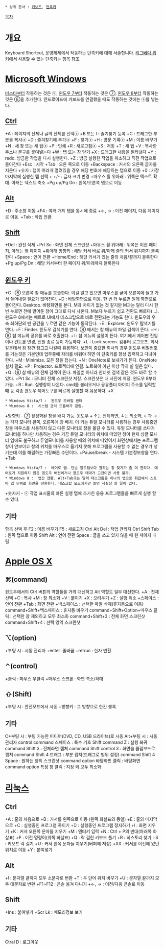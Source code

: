  * 상위 문서 : [[키보드]], [[단축키]]

[[목차]]
= 개요 =
Keyboard Shortcut, 운영체제에서 작동하는 단축키에 대해 서술합니다. [[리그베다 위키]]에서 사용할 수 있는 단축키는 항목 참조. 
= [[Microsoft Windows]] =
[[Windows Vista|비스타]]부터 작동하는 것은 ⓥ, [[Windows 7|윈도우 7]]부터 작동하는 것은 ⑦, [[Windows 8|윈도우 8]]부터 작동하는 것은 ⑧을 추가한다. 안드로이드에 키보드를 연결했을 때도 작동하는 것에는 ⓐ를 넣는다.
== [[컨트롤|Ctrl]] ==
+A : 페이지의 전체나 글의 전체를 선택ⓐ
+B 또는 I : 즐겨찾기 등록
+C : 드래그한 부분을 복사ⓐ
+D : 즐겨찾기에 추가ⓐ
+F : 찾기ⓐ
+H : 방문 기록ⓐ
+M : 이름 바꾸기
+N : 새 창 또는 새 탭ⓐ
+P : 인쇄
+R : 새로고침ⓐ
+S : 저장
+T : 새 탭
+V : 복사한 주소나 문구를 붙여넣는다
+W : 탭 또는 창 닫기
+X : 드래그한 내용을 잘라낸다
+Y : redo. 방금한 작업을 다시 실행한다.
+Z : 방금 실행한 작업을 취소하고 직전 작업으로 돌아간다
+Esc : 시작
+Tab : 오른 쪽으로 이동
+Backspace : 커서의 오른쪽 글자를 지운다
+숫자 : 탭이 여러개 열려있을 경우 해당 번호에 해당하는 탭으로 이동
+0 : 가장 마지막에 실행한 탭 선택
+ +/- : 글자 크기 변경
+마우스 휠 위아래 : 위쪽은 텍스트 확대. 아래는 텍스트 축소
+Pg up/Pg Dn : 왼쪽/오른쪽 탭으로 이동
== [[알트 키|Alt]] ==
+D : 주소창 이동
+F4 : 여러 개의 탭을 동시에 종료
+←, → : 이전 페이지, 다음 페이지로 이동.
+Tab : 작업 전환.
== [[시프트|Shift]] ==
+Del : 완전 삭제
+Prt Sc : 화면 전체 스크린샷
+마우스 휠 위아래 : 위쪽은 이전 페이지, 아래는 앞 페이지
+위아래 방향키 : 해당 커서 바로 위/아래 줄의 커서 위치까지 블록한다
+Space : 언어 전환
+Home/End : 해당 커서가 있는 줄의 처음/끝까지 블록한다
+Pg up/Pg Dn : 해당 커서부터 한 페이지 위/아래까지 블록한다
== [[윈도우 키]] ==
+C : ⑧ 오른쪽 참 메뉴를 호출한다. 이걸 알고 있으면 마우스를 굳이 오른쪽에 들고 가서 쓸어내릴 필요가 없어진다.
+D : 바탕화면으로 이동. 한 번 더 누르면 원래 화면으로 돌아간다. Desktop. 바탕화면을 본다. M과 차이가 없는 것 같지만 M과는 달리 다시 한 번 누르면 전에 열어둔 창이 그대로 다시 나온다. M보다 누르기 쉽고 전환도 빠르다(...). 윈도우 8에서는 메트로 UI에서 데스크탑으로 바로 전환되는 기능도 한다. 윈도우의 우측 최하단의 빈 공간을 누르면 같은 기능이 동작된다.
+E : Explorer. 윈도우 탐색기를 연다.
+F : Finder. 윈도우 검색기를 연다. ⑧ 에서는 참 메뉴의 파일 검색이 뜬다.
+H : ⑧ 참 메뉴의 공유를 바로 호출한다.
+I : 참 메뉴의 설정이 뜬다. 여기에서 제어판 진입이나 컨트롤 변경, 전원 종료 등이 가능하다.
+L : Lock screen. 컴퓨터 로그오프. 회사같은데서 컴 잠깐 잠그고 나갈때 유용하다. 보안이 중요한 회사의 경우 윈도우 비밀번호를 거는것은 기본인데 업무중에 자리를 비워야 하면 이 단축키를 항상 입력하고 다녀야 한다.
+M : Minimize. 모든 창을 접는다.
+N : OneNote로 보내기가 뜬다. OneNote 설치 필요.
+P : Projector. 프로젝터에 연결. 노트북이 아닌 이상 딱히 쓸 일은 없다.
+Q : ⑧ 참 메뉴의 전체 검색이 뜬다. 파일뿐 아니라 인터넷 검색 같은 것도 바로 할 수 있다.
+Prt Sc : 모니터 전체 스크린샷 저장. 스크린샷은 내 사진에 저장. 윈도우 8부터 가능.
+R : Run. 실행창이 나온다. cmd를 불러오거나 공유폴더 아이피 주소를 입력할 때 등 각종 윈도우 제어도구를 빠르게 실행할 때 유용하다.
+X
 * Windows Vista/7 :  윈도우 모바일 센터
 * Windows 8 :  시스템 관리 드롭바가 열림.
+방향키 - ⑦ 활성화된 창을 배치 가능. 윈도우 + ↑는 전체화면, ↓는 최소화, ←과 →는 각각 모니터 왼쪽, 오른쪽에 창 배치. 이 키는 듀얼 모니터를 사용하는 경우 사용중인 창을 마우스를 사용하지 않고 다른 모니터로 창을 옮길 수 있다. 듀얼 모니터를 쓰다가 모니터를 하나만 사용하는 경우 가끔 듀얼 모니터의 위치에 떠있던 창이 현재 싱글 모니터 임에도 불구하고 듀얼모니터를 사용할 때의 위치에 떠있어서 화면상에서는 프로그램 창이 안보이고 창의 위치를 마우스로 옮기지 못해 프로그램을 사용할 수 없는 경우가 생기는데 이를 해결하는 가장빠른 수단이다.
+Pause/break - 시스템 기본정보창을 연다.
+Tab
 * Windows Vista/7 :  에어로 탭. 단순 알트탭보다 원하는 창 찾기가 좀 더 편하다. 에어로가 지원하지 않은 윈도우 버전이거나 윈도우 테마가 고전이면 사용 불가.
 * Windows 8 :  앱간 전환. Alt+Tab과는 달리 데스크톱을 하나의 앱으로 취급해서 스토어 앱 단위로 화면을 전환한다. 데스크탑 모드에서만 놀면 사실상 쓸 일이 없다.
+숫자키 - ⓥ 작업 표시줄의 빠른 실행 탭에 추가한 응용 프로그램들을 빠르게 실행 할 수 있다.
== 기타 ==
항목 선택 후 F2 : 이름 바꾸기
F5 : 새로고침
Ctrl Alt Del : 작업 관리자
Ctrl Shift Tab : 왼쪽 탭으로 이동
Shift Alt : 언어 전환
Space : 글을 쓰고 있지 않을 때 한 페이지 내림
= [[OS X|Apple OS X]] =
== ⌘(command) ==
윈도우에서의 Ctrl 버튼의 역할들을 거의 대신하고 Alt 역할도 일부 대신한다.
+A : 전체 선택
+C : 복사
+M : 창 최소화
+V : 붙이기
+X : 오려두기
+Z : 실행 취소
+스페이스 : 언어 전환
+Tab : 화면 전환
+백스페이스 : 선택한 파일 삭제(휴지통으로 이동)
command+Shift+백스페이스 : 휴지통 비우기
command+Shift+Option+마우스 클릭 : 선택한 창 제외하고 모두 최소화
command+Shift+3 : 전체 화면 스크린샷
command+Shift+4 : 선택 영역 스크린샷
== ⌥(option) ==
+부팅 시 : 시동 관리자
+enter :줄바꿈
+retrun : 한자 변환
== ⌃(control) ==
+클릭 : 마우스 우클릭
+마우스 스크롤 : 화면 축소/확대
== ⇧(Shift) ==
+부팅 시 : 안전모드에서 시동
+방향키 : 그 방향으로 한칸 블록
== 기타 ==
C+부팅 시 : 부팅 가능한 미디어(DVD, CD, USB 드라이브)로 시동
Alt+부팅 시 : 시동 관리자
control command 스페이스 : 특수 기호
Shift command Z : 실행 복귀
command Shift 3 : 전체화면 캡처
command Shift control 3 : 화면을 클립보드로 캡처
command Shift 4 드래그 : 부분 캡처(드래그로 범위 설정)
command Shift 4 Space : 원하는 창의 스크린샷
command option 바탕화면 클릭 : 바탕화면
command option 특정 창 클릭 : 지정 외 모두 최소화
= [[리눅스]] =
== Ctrl ==
+A : 줄의 처음으로
+B : 커서를 왼쪽으로 이동 (왼쪽 화살표와 동일)
+E : 줄의 마지막으로
+C : 실행중인 프로그램 죽이기
+D : 실행중인 프로그램 정지하기
+l : 화면 지우기
+K : 커서 오른쪽 문자들 지우기
+M : 엔터키 입력
+N : Ctrl + P의 반대(아래쪽 화살표)
+P : 이전 명령어(위쪽 화살표)
+Q : 락 걸린 키보드 풀기
+R : 히스토리 찾기
+S : 키보드 락 걸기
+U : 커서 왼쪽 문자들 지우기(버퍼에 저장)
+XX : 커서를 이전에 있던 위치로 이동
+Y : 붙여넣기
== Alt ==
+l : 문자열 끝까지 모두 소문자로 변환
+T : 두 단어 위치 바꾸기
+U : 문자열 끝까지 모두 대문자로 변환
+F1~F12 : 콘솔 옮겨 다니기
+←, → : 이전/다음 콘솔로 이동
== Shift ==
+Ins : 붙여넣기
+Scr Lk : 메모리정보 보기
== 기타 ==
Ctral D : 로그아웃
